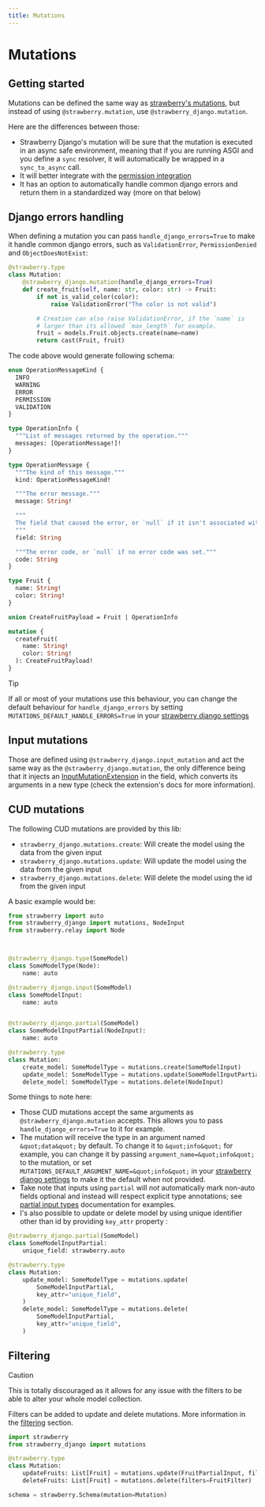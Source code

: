 ```yaml
---
title: Mutations
---
```


# Mutations

## Getting started

Mutations can be defined the same way as
[strawberry's mutations](https://strawberry.rocks/docs/general/mutations), but instead of
using `@strawberry.mutation`, use `@strawberry_django.mutation`.

Here are the differences between those:

- Strawberry Django's mutation will be sure that the mutation is executed in an async safe
  environment, meaning that if you are running ASGI and you define a `sync` resolver, it will
  automatically be wrapped in a `sync_to_async` call.
- It will better integrate with the [permission integration](/docs/django/guide/permissions)
- It has an option to automatically handle common django errors and return them
  in a standardized way (more on that below)

## Django errors handling

When defining a mutation you can pass `handle_django_errors=True` to make it handle
common django errors, such as `ValidationError`, `PermissionDenied` and `ObjectDoesNotExist`:

```python title="types.py"
@strawberry.type
class Mutation:
    @strawberry_django.mutation(handle_django_errors=True)
    def create_fruit(self, name: str, color: str) -> Fruit:
        if not is_valid_color(color):
            raise ValidationError("The color is not valid")

        # Creation can also raise ValidationError, if the `name` is
        # larger than its allowed `max_length` for example.
        fruit = models.Fruit.objects.create(name=name)
        return cast(Fruit, fruit)
```

The code above would generate following schema:

```graphql title="schema.graphql"
enum OperationMessageKind {
  INFO
  WARNING
  ERROR
  PERMISSION
  VALIDATION
}

type OperationInfo {
  """List of messages returned by the operation."""
  messages: [OperationMessage!]!
}

type OperationMessage {
  """The kind of this message."""
  kind: OperationMessageKind!

  """The error message."""
  message: String!

  """
  The field that caused the error, or `null` if it isn't associated with any particular field.
  """
  field: String

  """The error code, or `null` if no error code was set."""
  code: String
}

type Fruit {
  name: String!
  color: String!
}

union CreateFruitPayload = Fruit | OperationInfo

mutation {
  createFruit(
    name: String!
    color: String!
  ): CreateFruitPayload!
}
```

> [!TIP]
> If all or most of your mutations use this behaviour, you can change the
> default behaviour for `handle_django_errors` by setting
> `MUTATIONS_DEFAULT_HANDLE_ERRORS=True` in your [strawberry django settings](/docs/django/guide/settings)
>


## Input mutations

Those are defined using `@strawberry_django.input_mutation` and act the same way as
the `@strawberry_django.mutation`, the only difference being that it injects
an [InputMutationExtension](https://strawberry.rocks/docs/general/mutations#the-input-mutation-extension)
in the field, which converts its arguments in a new type (check the extension's docs
for more information).

## CUD mutations

The following CUD mutations are provided by this lib:

- `strawberry_django.mutations.create`: Will create the model using the data from the given input
- `strawberry_django.mutations.update`: Will update the model using the data from the given input
- `strawberry_django.mutations.delete`: Will delete the model using the id from the given input

A basic example would be:

```python title="types.py"
from strawberry import auto
from strawberry_django import mutations, NodeInput
from strawberry.relay import Node



@strawberry_django.type(SomeModel)
class SomeModelType(Node):
    name: auto

@strawberry_django.input(SomeModel)
class SomeModelInput:
    name: auto


@strawberry_django.partial(SomeModel)
class SomeModelInputPartial(NodeInput):
    name: auto

@strawberry.type
class Mutation:
    create_model: SomeModelType = mutations.create(SomeModelInput)
    update_model: SomeModelType = mutations.update(SomeModelInputPartial)
    delete_model: SomeModelType = mutations.delete(NodeInput)
```

Some things to note here:

- Those CUD mutations accept the same arguments as `@strawberry_django.mutation`
  accepts. This allows you to pass `handle_django_errors=True` to it for example.
- The mutation will receive the type in an argument named `&quot;data&quot;` by default.
  To change it to `&quot;info&quot;` for example, you can change it by passing
  `argument_name=&quot;info&quot;` to the mutation, or set `MUTATIONS_DEFAULT_ARGUMENT_NAME=&quot;info&quot;`
  in your [strawberry django settings](/docs/django/guide/settings) to make it the default when not provided.
- Take note that inputs using `partial` will *not* automatically mark non-auto fields optional
  and instead will respect explicit type annotations;
  see [partial input types](/docs/django/guide/types#input-types) documentation for examples.
- I's also possible to update or delete model by using unique identifier other than id by providing `key_attr` property :

```python
@strawberry_django.partial(SomeModel)
class SomeModelInputPartial:
    unique_field: strawberry.auto

@strawberry.type
class Mutation:
    update_model: SomeModelType = mutations.update(
        SomeModelInputPartial,
        key_attr="unique_field",
    )
    delete_model: SomeModelType = mutations.delete(
        SomeModelInputPartial,
        key_attr="unique_field",
    )
```

## Filtering

> [!CAUTION]
> This is totally discouraged as it allows for any issue with the filters
> to be able to alter your whole model collection.
>


Filters can be added to update and delete mutations. More information in the
[filtering](/docs/django/guide/filters) section.

```python title="schema.py"
import strawberry
from strawberry_django import mutations

@strawberry.type
class Mutation:
    updateFruits: List[Fruit] = mutations.update(FruitPartialInput, filters=FruitFilter)
    deleteFruits: List[Fruit] = mutations.delete(filters=FruitFilter)

schema = strawberry.Schema(mutation=Mutation)
```
